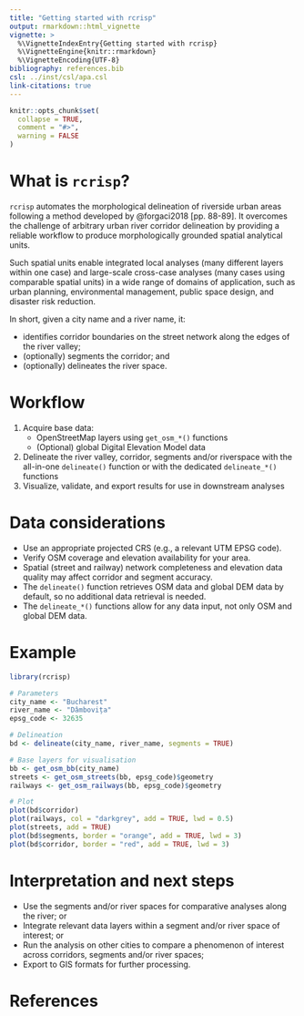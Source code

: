 ```yaml
---
title: "Getting started with rcrisp"
output: rmarkdown::html_vignette
vignette: >
  %\VignetteIndexEntry{Getting started with rcrisp}
  %\VignetteEngine{knitr::rmarkdown}
  %\VignetteEncoding{UTF-8}
bibliography: references.bib
csl: ../inst/csl/apa.csl
link-citations: true
---
```


```r
knitr::opts_chunk$set(
  collapse = TRUE,
  comment = "#>",
  warning = FALSE
)
```

# What is `rcrisp`?

`rcrisp` automates the morphological delineation of riverside urban areas following a method developed by @forgaci2018 [pp. 88-89]. It overcomes the challenge of arbitrary urban river corridor delineation by providing a reliable workflow to produce morphologically grounded spatial analytical units.

Such spatial units enable integrated local analyses (many different layers within one case) and large-scale cross-case analyses (many cases using comparable spatial units) in a wide range of domains of application, such as urban planning, environmental management, public space design, and disaster risk reduction.

In short, given a city name and a river name, it:

- identifies corridor boundaries on the street network along the edges of the river valley;
- (optionally) segments the corridor; and
- (optionally) delineates the river space.

# Workflow

1. Acquire base data:
   - OpenStreetMap layers using `get_osm_*()` functions
   - (Optional) global Digital Elevation Model data
2. Delineate the river valley, corridor, segments and/or riverspace with the all-in-one `delineate()` function or with the dedicated `delineate_*()` functions
3. Visualize, validate, and export results for use in downstream analyses

# Data considerations

- Use an appropriate projected CRS (e.g., a relevant UTM EPSG code).
- Verify OSM coverage and elevation availability for your area.
- Spatial (street and railway) network completeness and elevation data quality may affect corridor and segment accuracy.
- The `delineate()` function retrieves OSM data and global DEM data by default, so no additional data retrieval is needed.
- The `delineate_*()` functions allow for any data input, not only OSM and global DEM data.

# Example

```r
library(rcrisp)

# Parameters
city_name <- "Bucharest"
river_name <- "Dâmbovița"
epsg_code <- 32635

# Delineation
bd <- delineate(city_name, river_name, segments = TRUE)

# Base layers for visualisation
bb <- get_osm_bb(city_name)
streets <- get_osm_streets(bb, epsg_code)$geometry
railways <- get_osm_railways(bb, epsg_code)$geometry

# Plot
plot(bd$corridor)
plot(railways, col = "darkgrey", add = TRUE, lwd = 0.5)
plot(streets, add = TRUE)
plot(bd$segments, border = "orange", add = TRUE, lwd = 3)
plot(bd$corridor, border = "red", add = TRUE, lwd = 3)
```

# Interpretation and next steps

- Use the segments and/or river spaces for comparative analyses along the river; or
- Integrate relevant data layers within a segment and/or river space of interest; or
- Run the analysis on other cities to compare a phenomenon of interest across corridors, segments and/or river spaces;
- Export to GIS formats for further processing.

# References
